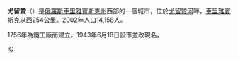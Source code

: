 {{coord|54|52|N|58|26|E|display=title}}
'''尤留贊'''（{{lang-ru|Юрюза́нь}}）是[[俄羅斯|俄羅斯]][[車里雅賓斯克州|車里雅賓斯克州]]西部的一個城市，位於[[尤留贊河|尤留贊河]]畔，[[車里雅賓斯克|車里雅賓斯克]]以西254公里。2002年人口14,158人。

1756年為鐵工廠而建立。1943年6月18日設市並改現名。

{{車里雅賓斯克州城市}}

[[Category:車里雅賓斯克州城市|Ю]]